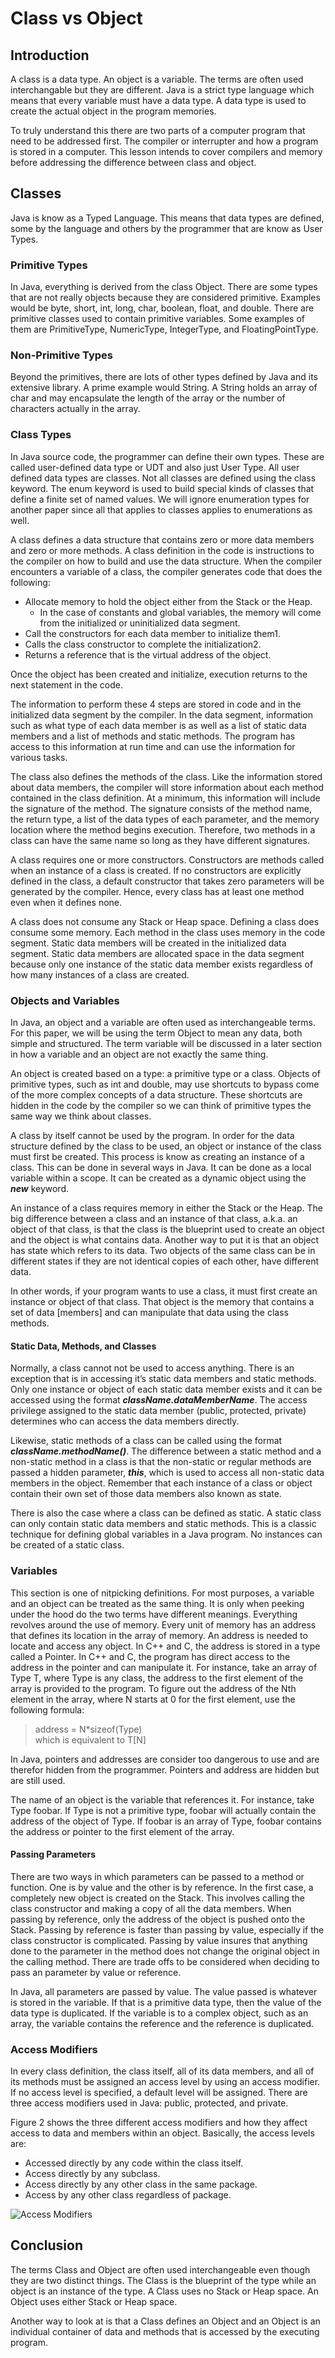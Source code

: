 # Class vs Object

## Introduction

A class is a data type.  An object is a variable.  The terms are often used
interchangable but they are different.  Java is a strict type language
which means that every variable must have a data type.  A data type
is used to create the actual object in the program memories.

To truly understand this there are
two parts of a computer program that need to be addressed first.
The compiler or interrupter and how a program is stored in a computer.
This lesson intends to cover compilers and memory before addressing the
difference between class and object.


## Classes

Java is know as a Typed Language.  This means that data types are defined,
some by the language and others by the programmer that are know as User Types.

### Primitive Types

In Java, everything is derived from the class Object.  There are some types
that are not really objects because they are considered primitive.  Examples
would be byte, short, int, long, char, boolean, float, and double.  There are
primitive classes used to contain primitive variables.  Some examples of them
are PrimitiveType, NumericType, IntegerType, and FloatingPointType.

### Non-Primitive Types

Beyond the primitives, there are lots of other types defined by Java and its
extensive library.  A prime example would String.  A String holds an array of
char and may encapsulate the length of the array or the number of characters
actually in the array.

### Class Types

In Java source code, the programmer can define their own types.  These are
called user-defined data type or UDT and also just User Type.  All user
defined data types are classes.  Not all classes are defined using the class
keyword.  The enum keyword is used to build special kinds of classes that
define a finite set of named values.  We will ignore enumeration types for
another paper since all that applies to classes applies to enumerations as well.

A class defines a data structure that contains zero or more data members and
zero or more methods.  A class definition in the code is instructions to the
compiler on how to build and use the data structure.  When the compiler
encounters a variable of a class, the compiler generates code that does the
following:

- Allocate memory to hold the object either from the Stack or the Heap.
  - In the case of constants and global variables, the memory will come from
    the initialized or uninitialized data segment.
- Call the constructors for each data member to initialize them1.
- Calls the class constructor to complete the initialization2.
- Returns a reference that is the virtual address of the object.

Once the object has been created and initialize, execution returns to the
next statement in the code.

The information to perform these 4 steps are stored in code and in the
initialized data segment by the compiler.  In the data segment, information
such as what type of each data member is as well as a list of static data
members and a list of methods and static methods.  The program has access to
this information at run time and can use the information for various tasks.

The class also defines the methods of the class.  Like the information stored
about data members, the compiler will store information about each method
contained in the class definition.  At a minimum, this information will
include the signature of the method.  The signature consists of the method
name, the return type, a list of the data types of each parameter, and the
memory location where the method begins execution.  Therefore, two methods
in a class can have the same name so long as they have different signatures.

A class requires one or more constructors.  Constructors are methods called
when an instance of a class is created.  If no constructors are explicitly
defined in the class, a default constructor that takes zero parameters will
be generated by the compiler.  Hence, every class has at least one method even
when it defines none.

A class does not consume any Stack or Heap space.  Defining a class does
consume some memory.  Each method in the class uses memory in the code segment.
Static data members will be created in the initialized data segment.  Static
data members are allocated space in the data segment because only one instance
of the static data member exists regardless of how many instances of a class
are created.

### Objects and Variables

In Java, an object and a variable are often used as interchangeable terms.  For
this paper, we will be using the term Object to mean any data, both simple and
structured.  The term variable will be discussed in a later section in how a
variable and an object are not exactly the same thing.

An object is created based on a type: a primitive type or a class.  Objects of
primitive types, such as int and double, may use shortcuts to bypass come of
the more complex concepts of a data structure.  These shortcuts are hidden in
the code by the compiler so we can think of primitive types the same way we
think about classes.

A class by itself cannot be used by the program.  In order for the data
structure defined by the class to be used, an object or instance of the class
must first be created.  This process is know as creating an instance of a class.
This can be done in several ways in Java.  It can be done as a local variable
within a scope. It can be created as a dynamic object using the
***new*** keyword.

An instance of a class requires memory in either the Stack or the Heap.  The
big difference between a class and an instance of that class, a.k.a. an object
of that class, is that the class is the blueprint used to create an object and
the object is what contains data.  Another way to put it is that an object has
state which refers to its data.  Two objects of the same class can be in
different states if they are not identical copies of each other, have
different data.

In other words, if your program wants to use a class, it must first create
an instance or object of that class.  That object is the memory that contains
a set of data [members] and can manipulate that data using the class methods.

#### Static Data, Methods, and Classes

Normally, a class cannot not be used to access anything.  There is an
exception that is in accessing it’s  static data members and static methods.
Only one instance or object of each static data member exists and it can be
accessed using the format ***className.dataMemberName***.
The access privilege assigned to the static data member (public, protected,
private) determines who can access the data members directly.

Likewise, static methods of a class can be called using the format
***className.methodName()***.  The difference between a static method and a
non-static method in a class is that the non-static or regular methods
are passed a hidden parameter, ***this***, which is used to access all
non-static data members in the object.  Remember that each instance of a class
or object contain their own set of those data members also known as state.

There is also the case where a class can be defined as static.  A static
class can only contain static data members and static methods.  This is a
classic technique for defining global variables in a Java program.  No
instances can be created of a static class. 

### Variables

This section is one of nitpicking definitions.  For most purposes, a variable
and an object can be treated as the same thing.  It is only when peeking under
the hood do the two terms have different meanings.  Everything revolves around
the use of memory.  Every unit of memory has an address that defines its
location in the array of memory.  An address is needed to locate and access
any object.  In C++ and C, the address is stored in a type called a Pointer.
In C++ and C, the program has direct access to the address in the pointer and
can manipulate it.   For instance, take an array of Type T, where Type is any
class, the address to the first element of the array is provided to the
program.  To figure out the address of the Nth element in the array, where N
starts at 0 for the first element, use the following formula:


>address = N*sizeof(Type)  
which is equivalent to T[N]

In Java, pointers and addresses are consider too dangerous to use and are
therefor hidden from the programmer.  Pointers and address are hidden but
are still used.

The name of an object is the variable that references it.  For instance,
take Type foobar.  If Type is not a primitive type, foobar will actually
contain the address of the object of Type.  If foobar is an array of Type,
foobar contains the address or pointer to the first element of the array.

#### Passing Parameters

There are two ways in which parameters can be passed to a method or function.
One is by value and the other is by reference.  In the first case, a completely
new object is created on the Stack.  This involves calling the class
constructor and making a copy of all the data members.  When passing by
reference, only the address of the object is pushed onto the Stack.
Passing by reference is faster than passing by value, especially if the
class constructor is complicated.  Passing by value insures that anything
done to the parameter in the method does not change the original object in
the calling method.  There are trade offs to be considered when deciding
to pass an parameter by value or reference.

In Java, all parameters are passed by value.  The value passed is whatever
is stored in the variable.  If that is a primitive data type, then the value
of the data type is duplicated.  If the variable is to a complex object, such
as an array, the variable contains the reference and the reference is duplicated.

### Access Modifiers

In every class definition, the class itself, all of its data members, and
all of its methods must be assigned an access level by using an access
modifier.  If no access level is specified, a default level will be assigned.
There are three access modifiers used in Java: public, protected, and private.

Figure 2 shows the three different access modifiers and how they affect access
to data and members within an object.  Basically, the access levels are:

- Accessed directly by any code within the class itself.
- Access directly by any subclass.
- Access directly by any other class in the same package.
- Access by any other class regardless of package.

![Access Modifiers](images/access-Modifiers-Table.png "Figure 2: Access Modifiers")

## Conclusion

The terms Class and Object are often used interchangeable even though they are
two distinct things.  The Class is the blueprint of the type while an object
is an instance of the type.  A Class uses no Stack or Heap space.  An Object
uses either Stack or Heap space.

Another way to look at is that a Class defines an Object and an Object is an
individual container of data and methods that is accessed by the executing
program.
